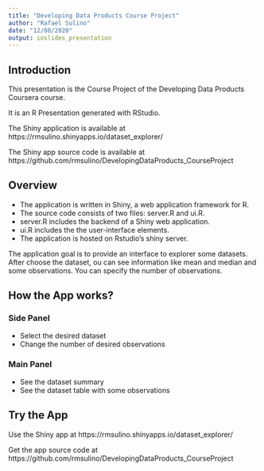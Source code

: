 ---
title: "Developing Data Products Course Project"
author: "Rafael Sulino"
date: "12/08/2020"
output: ioslides_presentation
---

## Introduction

This presentation is the Course Project of the Developing Data Products Coursera course.

It is an R Presentation generated with RStudio.

The Shiny application is available at https://rmsulino.shinyapps.io/dataset_explorer/

The Shiny app source code is available at https://github.com/rmsulino/DevelopingDataProducts_CourseProject


## Overview

- The application is written in Shiny, a web application framework for R.
- The source code consists of two files: server.R and ui.R.
- server.R includes the backend of a Shiny web application.
- ui.R includes the the user-interface elements.
- The application is hosted on Rstudio's shiny server.

The application goal is to provide an interface to explorer some datasets. After choose the dataset, ou can see information like mean and median and some observations. You can specify the number of observations.

## How the App works?

### Side Panel

- Select the desired dataset
- Change the number of desired observations

### Main Panel

- See the dataset summary
- See the dataset table with some observations


## Try the App

Use the Shiny app at https://rmsulino.shinyapps.io/dataset_explorer/

Get the app source code at https://github.com/rmsulino/DevelopingDataProducts_CourseProject